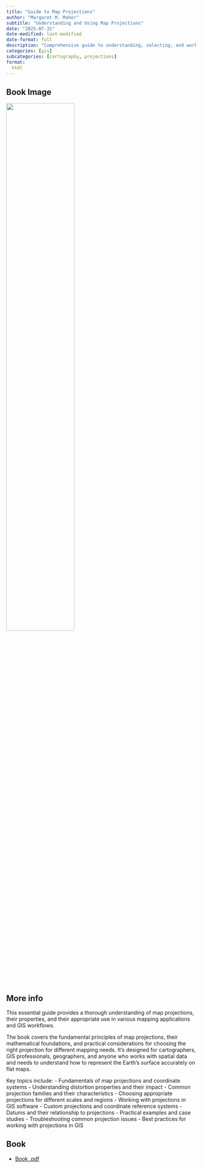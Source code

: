```yaml
---
title: "Guide to Map Projections"
author: "Margaret M. Maher"
subtitle: "Understanding and Using Map Projections"
date: "2025-07-31"
date-modified: last-modified
date-format: full
description: "Comprehensive guide to understanding, selecting, and working with map projections"
categories: [gis]
subcategories: [cartography, projections]
format:
  html
---
```


## Book Image

![](/books/GuideMapProjections.png){width="60%"}

## More info

This essential guide provides a thorough understanding of map projections, their properties, and their appropriate use in various mapping applications and GIS workflows.

The book covers the fundamental principles of map projections, their mathematical foundations, and practical considerations for choosing the right projection for different mapping needs. It's designed for cartographers, GIS professionals, geographers, and anyone who works with spatial data and needs to understand how to represent the Earth's surface accurately on flat maps.

Key topics include:
- Fundamentals of map projections and coordinate systems
- Understanding distortion properties and their impact
- Common projection families and their characteristics
- Choosing appropriate projections for different scales and regions
- Working with projections in GIS software
- Custom projections and coordinate reference systems
- Datums and their relationship to projections
- Practical examples and case studies
- Troubleshooting common projection issues
- Best practices for working with projections in GIS

## Book

- [Book .pdf](/books/GuideMapProjections.pdf){width="60%"}
